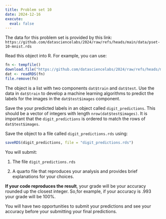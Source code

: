 ```yaml
---
title: Problem set 10
date: 2024-12-16
execute: 
  eval: false
---
```


The data for this problem set is provided by this link: `https://github.com/datasciencelabs/2024/raw/refs/heads/main/data/pset-10-mnist.rds`

Read this object into R. For example, you can use:

```r
fn <- tempfile()
download.file("https://github.com/datasciencelabs/2024/raw/refs/heads/main/data/pset-10-mnist.rds", fn)
dat <- readRDS(fn)
file.remove(fn)
```


The object is a list with two components `dat$train` and `dat$test`. Use the data in `dat$train` to  develop a machine learning algorithms to predict the labels for the images in the `dat$test$images` component.

Save the your predicted labels in an object called `digit_predictions`. This should be a vector of integers with length `nrow(dat$test$images)`. It is important that the `digit_predictions` is ordered to match the rows of `dat$test$images`.

Save the object to a file called `digit_predictions.rds` using:

```r
saveRDS(digit_predictions, file = "digit_predictions.rds")
```

You will submit:

1. The file `digit_predictions.rds`

2. A quarto file that reproduces your analysis and provides brief explanations for your choices. 

**If your code reproduces the result**, your grade will be your accuracy  rounded up the closest integer. So,for example, if your accuracy is .993 your grade will be 100%. 

You will have two opportunities to submit your predictions and see your accuracy before your submitting your final predictions.



